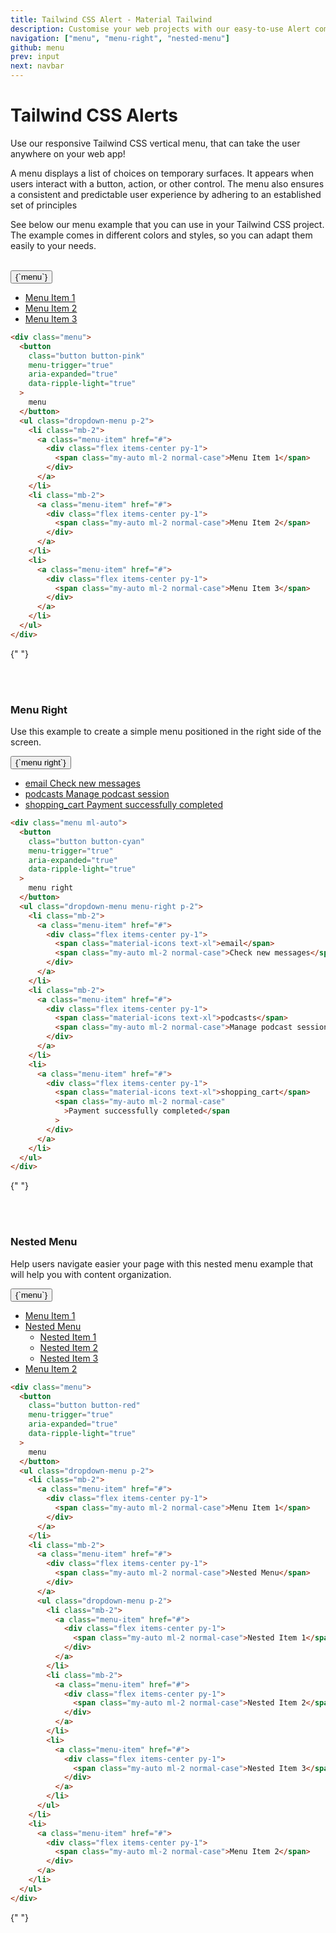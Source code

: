 ```yaml
---
title: Tailwind CSS Alert - Material Tailwind
description: Customise your web projects with our easy-to-use Alert component for Tailwind CSS using Material Design guidelines.
navigation: ["menu", "menu-right", "nested-menu"]
github: menu
prev: input
next: navbar
---
```


# Tailwind CSS Alerts

Use our responsive Tailwind CSS vertical menu, that can take the user anywhere on your web app!

A menu displays a list of choices on temporary surfaces. It appears when users interact with a button, action, or other control. The menu also ensures a consistent and predictable user experience by adhering to an established set of principles

See below our menu example that you can use in your Tailwind CSS project. The example comes in different colors and styles, so you can adapt them easily to your needs.

<br />
<ComponentDemo id="menu">
  <div className="menu">
    <button
      className="button button-pink"
      menu-trigger="true"
      aria-expanded="true"
      data-ripple-light="true"
    >
      {`menu`}
    </button>
    <ul className="dropdown-menu p-2">
      <li className="mb-2">
        <a className="menu-item" href="#">
          <div className="flex items-center py-2">
            <span className="my-auto ml-2 normal-case">Menu Item 1</span>
          </div>
        </a>
      </li>
      <li className="mb-2">
        <a className="menu-item" href="#">
          <div className="flex items-center py-2">
            <span className="my-auto ml-2 normal-case">Menu Item 2</span>
          </div>
        </a>
      </li>
      <li>
        <a className="menu-item" href="#">
          <div className="flex items-center py-2">
            <span className="my-auto ml-2 normal-case">Menu Item 3</span>
          </div>
        </a>
      </li>
    </ul>
  </div>
</ComponentDemo>

```html showLineNumbers
<div class="menu">
  <button
    class="button button-pink"
    menu-trigger="true"
    aria-expanded="true"
    data-ripple-light="true"
  >
    menu
  </button>
  <ul class="dropdown-menu p-2">
    <li class="mb-2">
      <a class="menu-item" href="#">
        <div class="flex items-center py-1">
          <span class="my-auto ml-2 normal-case">Menu Item 1</span>
        </div>
      </a>
    </li>
    <li class="mb-2">
      <a class="menu-item" href="#">
        <div class="flex items-center py-1">
          <span class="my-auto ml-2 normal-case">Menu Item 2</span>
        </div>
      </a>
    </li>
    <li>
      <a class="menu-item" href="#">
        <div class="flex items-center py-1">
          <span class="my-auto ml-2 normal-case">Menu Item 3</span>
        </div>
      </a>
    </li>
  </ul>
</div>
```

{" "}

<br />
<br />

### Menu Right

Use this example to create a simple menu positioned in the right side of the screen.

<ComponentDemo id="menu right">
  <div className="menu ml-auto">
    <button
      className="button button-cyan"
      menu-trigger="true"
      aria-expanded="true"
      data-ripple-light="true"
    >
      {`menu right`}
    </button>
    <ul className="dropdown-menu menu-right p-2">
      <li className="mb-2">
        <a className="menu-item" href="#">
          <div className="flex items-center py-1">
            <span className="material-icons text-xl">email</span>
            <span className="my-auto ml-2 normal-case">Check new messages</span>
          </div>
        </a>
      </li>
      <li className="mb-2">
        <a className="menu-item" href="#">
          <div className="flex items-center py-1">
            <span className="material-icons text-xl">podcasts</span>
            <span className="my-auto ml-2 normal-case">
              Manage podcast session
            </span>
          </div>
        </a>
      </li>
      <li>
        <a className="menu-item" href="#">
          <div className="flex items-center py-1">
            <span className="material-icons text-xl">shopping_cart</span>
            <span className="my-auto ml-2 normal-case">
              Payment successfully completed
            </span>
          </div>
        </a>
      </li>
    </ul>
  </div>
</ComponentDemo>

```html showLineNumbers
<div class="menu ml-auto">
  <button
    class="button button-cyan"
    menu-trigger="true"
    aria-expanded="true"
    data-ripple-light="true"
  >
    menu right
  </button>
  <ul class="dropdown-menu menu-right p-2">
    <li class="mb-2">
      <a class="menu-item" href="#">
        <div class="flex items-center py-1">
          <span class="material-icons text-xl">email</span>
          <span class="my-auto ml-2 normal-case">Check new messages</span>
        </div>
      </a>
    </li>
    <li class="mb-2">
      <a class="menu-item" href="#">
        <div class="flex items-center py-1">
          <span class="material-icons text-xl">podcasts</span>
          <span class="my-auto ml-2 normal-case">Manage podcast session</span>
        </div>
      </a>
    </li>
    <li>
      <a class="menu-item" href="#">
        <div class="flex items-center py-1">
          <span class="material-icons text-xl">shopping_cart</span>
          <span class="my-auto ml-2 normal-case"
            >Payment successfully completed</span
          >
        </div>
      </a>
    </li>
  </ul>
</div>
```

{" "}

<br />
<br />

### Nested Menu

Help users navigate easier your page with this nested menu example that will help you with content organization.

<ComponentDemo id="nested menu">
  <div className="menu">
    <button
      className="button button-red"
      menu-trigger="true"
      aria-expanded="true"
      data-ripple-light="true"
    >
      {`menu`}
    </button>
    <ul className="dropdown-menu p-2">
      <li className="mb-2">
        <a className="menu-item" href="#">
          <div className="flex items-center py-1">
            <span className="my-auto ml-2 normal-case">Menu Item 1</span>
          </div>
        </a>
      </li>
      <li className="mb-2">
        <a className="menu-item" href="#tailwind-menu">
          <div className="flex items-center py-1">
            <span className="my-auto ml-2 normal-case">Nested Menu</span>
          </div>
        </a>
        <ul className="dropdown-menu p-2">
          <li className="mb-2">
            <a className="menu-item" href="#">
              <div className="flex items-center py-1">
                <span className="my-auto ml-2 normal-case">Nested Item 1</span>
              </div>
            </a>
          </li>
          <li className="mb-2">
            <a className="menu-item" href="#">
              <div className="flex items-center py-1">
                <span className="my-auto ml-2 normal-case">Nested Item 2</span>
              </div>
            </a>
          </li>
          <li>
            <a className="menu-item" href="#">
              <div className="flex items-center py-1">
                <span className="my-auto ml-2 normal-case">Nested Item 3</span>
              </div>
            </a>
          </li>
        </ul>
      </li>
      <li>
        <a className="menu-item" href="#">
          <div className="flex items-center py-1">
            <span className="my-auto ml-2 normal-case">Menu Item 2</span>
          </div>
        </a>
      </li>
    </ul>
  </div>
</ComponentDemo>

```html showLineNumbers
<div class="menu">
  <button
    class="button button-red"
    menu-trigger="true"
    aria-expanded="true"
    data-ripple-light="true"
  >
    menu
  </button>
  <ul class="dropdown-menu p-2">
    <li class="mb-2">
      <a class="menu-item" href="#">
        <div class="flex items-center py-1">
          <span class="my-auto ml-2 normal-case">Menu Item 1</span>
        </div>
      </a>
    </li>
    <li class="mb-2">
      <a class="menu-item" href="#">
        <div class="flex items-center py-1">
          <span class="my-auto ml-2 normal-case">Nested Menu</span>
        </div>
      </a>
      <ul class="dropdown-menu p-2">
        <li class="mb-2">
          <a class="menu-item" href="#">
            <div class="flex items-center py-1">
              <span class="my-auto ml-2 normal-case">Nested Item 1</span>
            </div>
          </a>
        </li>
        <li class="mb-2">
          <a class="menu-item" href="#">
            <div class="flex items-center py-1">
              <span class="my-auto ml-2 normal-case">Nested Item 2</span>
            </div>
          </a>
        </li>
        <li>
          <a class="menu-item" href="#">
            <div class="flex items-center py-1">
              <span class="my-auto ml-2 normal-case">Nested Item 3</span>
            </div>
          </a>
        </li>
      </ul>
    </li>
    <li>
      <a class="menu-item" href="#">
        <div class="flex items-center py-1">
          <span class="my-auto ml-2 normal-case">Menu Item 2</span>
        </div>
      </a>
    </li>
  </ul>
</div>
```

{" "}
